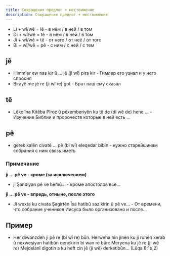 ```yaml
---
title: Сокращения предлог + местоимение
description: Сокращения предлог + местоимение
---
```


- Li + wî/wê = lê - в нём / в ней / в том
- Di + wî/wê = tê - в нём / в ней / в том
- Ji + wî/wê = tê - от него / от неё / от того
- Bi + wî/wê = pê - с ним / с ней / с тем

## jê

- Himmler ew nas kir û ... jê (ji wî) pirs kir - Гимлер его узнал и у него спросил
- Birayê me jê re (ji wî re) got - Брат наш ему сказал

## tê

- Lêkolîna Kitêba Pîroz û pêxemberiyên ku tê de (di wê de) hene ... - Изучение Библии и пророчеств которые в ней есть ...

## pê

- gerek kalên civatê ... pê (bi wî) eleqedar bibin - нужно старейшинам собрания с ним связь иметь

### Примечание

**ji ... pê ve - кроме (за исключением)**

- ji Şandiyan pê ve hemû... - кроме апостолов все...

**ji ... pê ve - впредь, отныне, после этого**

- Ji wexta ku civata Şagirtên Îsa hatibû saz kirin û pê ve... - От времени, что собрание учеников Иисуса было организовано и после...

## Пример

- Her diwanzdeh jî pê re (bi wî re) bûn. Herweha hin jinên ku ji ruhên xerab û nexweşiyan hatibûn qenckirin bi wan re bûn: Meryena ku jê re (ji wê re) Mejdelanî digotin a ku heft cin jê (ji wê) derketibûn... (Lûqa 8:1b,2)
